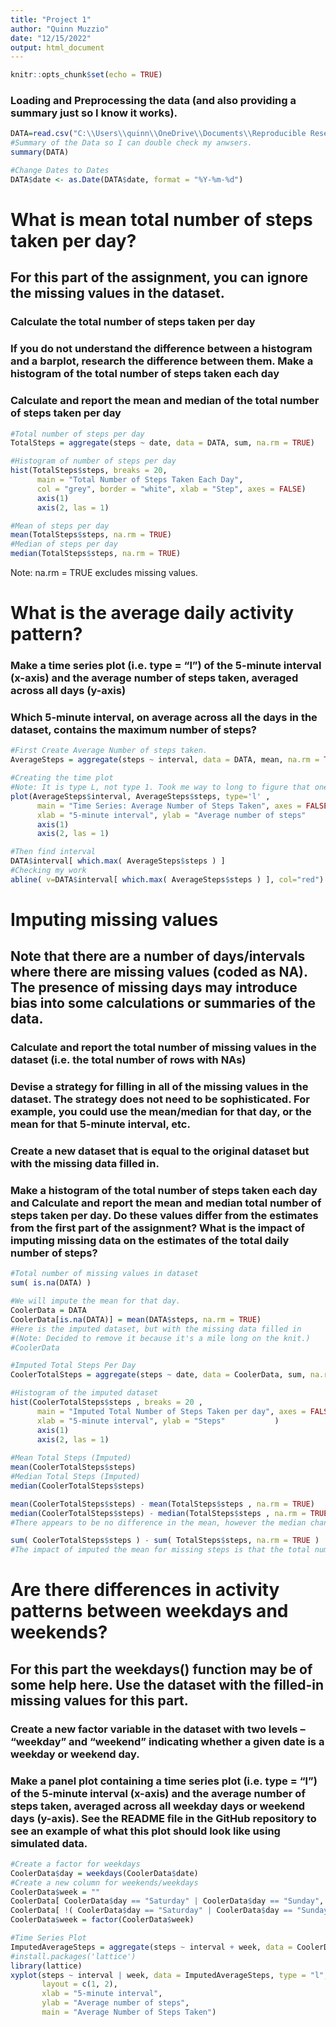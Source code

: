 ---
title: "Project 1"
author: "Quinn Muzzio"
date: "12/15/2022"
output: html_document
---

```{r setup, include=FALSE}
knitr::opts_chunk$set(echo = TRUE)
```

###  Loading and Preprocessing the data (and also providing a summary just so I know it works). 
```{r Loading and Preprocessing the data}
DATA=read.csv("C:\\Users\\quinn\\OneDrive\\Documents\\Reproducible Research 1\\repdata_data_activity\\activity.csv")
#Summary of the Data so I can double check my anwsers. 
summary(DATA)

#Change Dates to Dates
DATA$date <- as.Date(DATA$date, format = "%Y-%m-%d")
```


#  What is mean total number of steps taken per day?
##  For this part of the assignment, you can ignore the missing values in the dataset.

###  Calculate the total number of steps taken per day

###  If you do not understand the difference between a histogram and a barplot, research the difference between them. Make a histogram of the total number of steps taken each day

###  Calculate and report the mean and median of the total number of steps taken per day

```{r Histogram, Mean, and Median}
#Total number of steps per day
TotalSteps = aggregate(steps ~ date, data = DATA, sum, na.rm = TRUE)

#Histogram of number of steps per day
hist(TotalSteps$steps, breaks = 20, 
      main = "Total Number of Steps Taken Each Day",
      col = "grey", border = "white", xlab = "Step", axes = FALSE)
      axis(1)
      axis(2, las = 1)

#Mean of steps per day
mean(TotalSteps$steps, na.rm = TRUE) 
#Median of steps per day
median(TotalSteps$steps, na.rm = TRUE)
```
Note: na.rm = TRUE excludes missing values.

#  What is the average daily activity pattern?
###  Make a time series plot (i.e. type = "l") of the 5-minute interval (x-axis) and the average number of steps taken, averaged across all days (y-axis)

###  Which 5-minute interval, on average across all the days in the dataset, contains the maximum number of steps?
```{r}
#First Create Average Number of steps taken. 
AverageSteps = aggregate(steps ~ interval, data = DATA, mean, na.rm = TRUE)

#Creating the time plot
#Note: It is type L, not type 1. Took me way to long to figure that one out. ( l 1 l ) 
plot(AverageSteps$interval, AverageSteps$steps, type='l' , 
      main = "Time Series: Average Number of Steps Taken", axes = FALSE, 
      xlab = "5-minute interval", ylab = "Average number of steps"           )
      axis(1)
      axis(2, las = 1)

#Then find interval
DATA$interval[ which.max( AverageSteps$steps ) ]
#Checking my work
abline( v=DATA$interval[ which.max( AverageSteps$steps ) ], col="red")
```

#  Imputing missing values
##  Note that there are a number of days/intervals where there are missing values (coded as NA). The presence of missing days may introduce bias into some calculations or summaries of the data.

###  Calculate and report the total number of missing values in the dataset (i.e. the total number of rows with NAs)

###  Devise a strategy for filling in all of the missing values in the dataset. The strategy does not need to be sophisticated. For example, you could use the mean/median for that day, or the mean for that 5-minute interval, etc.

###  Create a new dataset that is equal to the original dataset but with the missing data filled in.

###  Make a histogram of the total number of steps taken each day and Calculate and report the mean and median total number of steps taken per day. Do these values differ from the estimates from the first part of the assignment? What is the impact of imputing missing data on the estimates of the total daily number of steps?

```{r Imputting}
#Total number of missing values in dataset
sum( is.na(DATA) )

#We will impute the mean for that day.
CoolerData = DATA
CoolerData[is.na(DATA)] = mean(DATA$steps, na.rm = TRUE)
#Here is the imputed dataset, but with the missing data filled in
#(Note: Decided to remove it because it's a mile long on the knit.)
#CoolerData

#Imputed Total Steps Per Day 
CoolerTotalSteps = aggregate(steps ~ date, data = CoolerData, sum, na.rm = TRUE)

#Histogram of the imputed dataset
hist(CoolerTotalSteps$steps , breaks = 20 ,
      main = "Imputed Total Number of Steps Taken per day", axes = FALSE, 
      xlab = "5-minute interval", ylab = "Steps"           )
      axis(1)
      axis(2, las = 1)
      
#Mean Total Steps (Imputed)
mean(CoolerTotalSteps$steps)
#Median Total Steps (Imputed)
median(CoolerTotalSteps$steps)

mean(CoolerTotalSteps$steps) - mean(TotalSteps$steps , na.rm = TRUE)
median(CoolerTotalSteps$steps) - median(TotalSteps$steps , na.rm = TRUE)
#There appears to be no difference in the mean, however the median changed slightly.

sum( CoolerTotalSteps$steps ) - sum( TotalSteps$steps, na.rm = TRUE )
#The impact of imputed the mean for missing steps is that the total number of steps increases by the mean * # of NAs.
```

#  Are there differences in activity patterns between weekdays and weekends?
##  For this part the weekdays() function may be of some help here. Use the dataset with the filled-in missing values for this part.

###  Create a new factor variable in the dataset with two levels – “weekday” and “weekend” indicating whether a given date is a weekday or weekend day.

###  Make a panel plot containing a time series plot (i.e. type = "l") of the 5-minute interval (x-axis) and the average number of steps taken, averaged across all weekday days or weekend days (y-axis). See the README file in the GitHub repository to see an example of what this plot should look like using simulated data.
```{r Weekdays vs Weekends}
#Create a factor for weekdays
CoolerData$day = weekdays(CoolerData$date)
#Create a new column for weekends/weekdays
CoolerData$week = ""
CoolerData[ CoolerData$day == "Saturday" | CoolerData$day == "Sunday", ]$week = "Weekend"
CoolerData[ !( CoolerData$day == "Saturday" | CoolerData$day == "Sunday" ) , ]$week = "Weekday"
CoolerData$week = factor(CoolerData$week)

#Time Series Plot
ImputedAverageSteps = aggregate(steps ~ interval + week, data = CoolerData, mean)
#install.packages('lattice')
library(lattice)
xyplot(steps ~ interval | week, data = ImputedAverageSteps, type = "l", lwd = 2,
       layout = c(1, 2), 
       xlab = "5-minute interval", 
       ylab = "Average number of steps",
       main = "Average Number of Steps Taken")

```